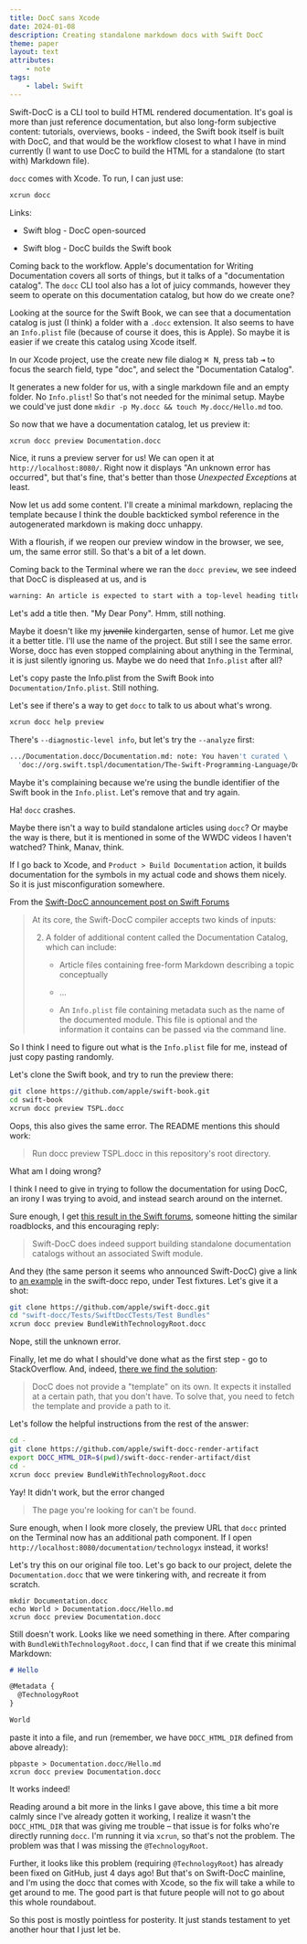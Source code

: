 ```yaml
---
title: DocC sans Xcode
date: 2024-01-08
description: Creating standalone markdown docs with Swift DocC
theme: paper
layout: text
attributes:
    - note
tags:
    - label: Swift
---
```



Swift-DocC is a CLI tool to build HTML rendered documentation. It's goal is more
than just reference documentation, but also long-form subjective content:
tutorials, overviews, books - indeed, the Swift book itself is built with DocC,
and that would be the workflow closest to what I have in mind currently (I want
to use DocC to build the HTML for a standalone (to start with) Markdown file).

`docc` comes with Xcode. To run, I can just use:

```sh
xcrun docc
```

Links:

* Swift blog - <ELink
  href="https://www.swift.org/blog/swift-docc/">DocC open-sourced</ELink>

* Swift blog - <ELink
  href="https://www.swift.org/blog/tspl-on-docc/">DocC builds the Swift book</ELink>

Coming back to the workflow. Apple's documentation for <ELink
href="https://developer.apple.com/documentation/xcode/writing-documentation">Writing
Documentation</ELink> covers all sorts of things, but it talks of a
"documentation catalog". The `docc` CLI tool also has a lot of juicy commands,
however they seem to operate on this documentation catalog, but how do we create
one?

Looking at the <ELink href="https://github.com/apple/swift-book">source for the
Swift Book</ELink>, we can see that a documentation catalog is just (I think) a
folder with a `.docc` extension. It also seems to have an `Info.plist` file
(because of course it does, this is Apple). So maybe it is easier if we create
this catalog using Xcode itself.

In our Xcode project, use the create new file dialog <kbd>⌘ N</kbd>, press tab
<kbd>⇥</kbd> to focus the search field, type "doc", and select the
"Documentation Catalog".

It generates a new folder for us, with a single markdown file and an empty
folder. No `Info.plist`! So that's not needed for the minimal setup. Maybe we
could've just done `mkdir -p My.docc && touch My.docc/Hello.md` too.

So now that we have a documentation catalog, let us preview it:

```sh
xcrun docc preview Documentation.docc
```

Nice, it runs a preview server for us! We can open it at
`http://localhost:8080/`. Right now it displays "An unknown error has occurred",
but that's fine, that's better than those <i>Unexpected Exception</i>s at least.

Now let us add some content. I'll create a minimal markdown, replacing the
template because I think the double backticked symbol reference in the
autogenerated markdown is making docc unhappy.

With a flourish, if we reopen our preview window in the browser, we see, um, the
same error still. So that's a bit of a let down.

Coming back to the Terminal where we ran the `docc preview`, we see indeed that
DocC is displeased at us, and is

```sh
warning: An article is expected to start with a top-level heading title
```

Let's add a title then. "My Dear Pony". Hmm, still nothing.

Maybe it doesn't like my <strike>juvenile</strike> kindergarten, sense of humor.
Let me give it a better title. I'll use the name of the project. But still I see
the same error. Worse, docc has even stopped complaining about anything in the
Terminal, it is just silently ignoring us. Maybe we do need that `Info.plist`
after all?

Let's copy paste the <ELink
href="https://github.com/apple/swift-book/blob/main/TSPL.docc/Info.plist">Info.plist
from the Swift Book</ELink> into `Documentation/Info.plist`. Still nothing.

Let's see if there's a way to get `docc` to talk to us about what's wrong.

```sh
xcrun docc help preview
```

There's `--diagnostic-level info`, but let's try the `--analyze` first:

```sh
.../Documentation.docc/Documentation.md: note: You haven't curated \
  'doc://org.swift.tspl/documentation/The-Swift-Programming-Language/Documentation'
```

Maybe it's complaining because we're using the bundle identifier of the Swift
book in the `Info.plist`. Let's remove that and try again.

Ha! `docc` crashes.

Maybe there isn't a way to build standalone articles using `docc`? Or maybe the
way is there, but it is mentioned in some of the WWDC videos I haven't watched?
Think, Manav, think.

If I go back to Xcode, and `Product > Build Documentation` action, it builds
documentation for the symbols in my actual code and shows them nicely. So it is
just misconfiguration somewhere.

From the [Swift-DocC announcement post on Swift
Forums](https://forums.swift.org/t/announcing-swift-docc/52797)

> At its core, the Swift-DocC compiler accepts two kinds of inputs:
>
> 2. A folder of additional content called the Documentation Catalog, which can
> include:
>
>    - Article files containing free-form Markdown describing a topic
>      conceptually
>
>    - ...
>
>    - An `Info.plist` file containing metadata such as the name of the
>      documented module. This file is optional and the information it contains
>      can be passed via the command line.

So I think I need to figure out what is the `Info.plist` file for me, instead of
just copy pasting randomly.

Let's clone the Swift book, and try to run the preview there:

```sh
git clone https://github.com/apple/swift-book.git
cd swift-book
xcrun docc preview TSPL.docc
```

Oops, this also gives the same error. The README mentions this should work:

> Run docc preview TSPL.docc in this repository's root directory.

What am I doing wrong?

I think I need to give in trying to follow the documentation for using DocC, an
irony I was trying to avoid, and instead search around on the internet.

Sure enough, I get [this result in the Swift
forums](https://forums.swift.org/t/standalone-docc-compile/52832), someone
hitting the similar roadblocks, and this encouraging reply:

> Swift-DocC does indeed support building standalone documentation catalogs
> without an associated Swift module.

And they (the same person it seems who announced Swift-DocC) give a link to [an
example](https://github.com/apple/swift-docc/tree/main/Tests/SwiftDocCTests/Test%20Bundles/BundleWithTechnologyRoot.docc)
in the swift-docc repo, under Test fixtures. Let's give it a shot:

```sh
git clone https://github.com/apple/swift-docc.git
cd "swift-docc/Tests/SwiftDocCTests/Test Bundles"
xcrun docc preview BundleWithTechnologyRoot.docc
```

Nope, still the unknown error.

Finally, let me do what I should've done what as the first step - go to
StackOverflow. And, indeed, [there we find the
solution](https://stackoverflow.com/questions/76645803/unable-to-build-documentaion-using-docc-preview-file-docc):

> DocC does not provide a "template" on its own. It expects it installed at a
> certain path, that you don't have. To solve that, you need to fetch the
> template and provide a path to it.

Let's follow the helpful instructions from the rest of the answer:

```sh
cd -
git clone https://github.com/apple/swift-docc-render-artifact
export DOCC_HTML_DIR=$(pwd)/swift-docc-render-artifact/dist
cd -
xcrun docc preview BundleWithTechnologyRoot.docc
```

Yay! It didn't work, but the error changed

> The page you're looking for can't be found.

Sure enough, when I look more closely, the preview URL that `docc` printed on
the Terminal now has an additional path component. If I open
`http://localhost:8080/documentation/technologyx` instead, it works!

Let's try this on our original file too. Let's go back to our project, delete
the `Documentation.docc` that we were tinkering with, and recreate it from
scratch.

```
mkdir Documentation.docc
echo World > Documentation.docc/Hello.md
xcrun docc preview Documentation.docc
```

Still doesn't work. Looks like we need something in there. After comparing with
`BundleWithTechnologyRoot.docc`,  I can find that if we create this minimal
Markdown:

```md
# Hello

@Metadata {
  @TechnologyRoot
}

World
```

paste it into a file, and run (remember, we have `DOCC_HTML_DIR` defined from
above already):

```
pbpaste > Documentation.docc/Hello.md
xcrun docc preview Documentation.docc
```

It works indeed!

Reading around a bit more in the links I gave above, this time a bit more calmly
since I've already gotten it working, I realize it wasn't the `DOCC_HTML_DIR`
that was giving me trouble – that issue is for folks who're directly running
`docc`. I'm running it via `xcrun`, so that's not the problem. The problem was
that I was missing the `@TechnologyRoot`.

Further, it looks like this problem (requiring `@TechnologyRoot`) has already
been fixed on GitHub, just <ELink
href="https://github.com/apple/swift-docc/pull/778">4 days ago</ELink>! But
that's on Swift-DocC mainline, and I'm using the docc that comes with Xcode, so
the fix will take a while to get around to me. The good part is that future
people will not to go about this whole roundabout.

So this post is mostly pointless for posterity. It just stands testament to yet
another hour that I just let be.
